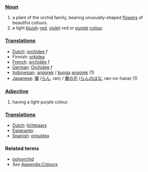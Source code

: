 ===[[Noun]]===
#a plant of the orchid family, bearing unusually-shaped [[flower]]s of beautiful colours.
#a light [[blue|bluish]]-[[red]], [[violet]]-red or [[purple]] [[color|colour]].

===[[Translation]]s===
*[[Dutch]]: [[orchidee]] ''f''
*Finnish: [[orkidea]]
*[[French]]: [[orchidée]] ''f''
*[[German]]: [[Orchidee]] ''f''
*[[Indonesian]]: [[anggrek]] / [[bunga]] [[anggrek]] (1)
*[[Japanese]]: [[蘭]] ([[らん]], ran) / [[蘭の花]] ([[らんのはな]], ran-no-hana) (1)

===[[Adjective]]===
#having a light purple colour.

===[[Translation]]s===
*[[Dutch]]: [[lichtpaars]]
*[[Esperanto]]: [[]]
*[[Spanish]]: [[orquídea]]

===Related terms===
*[[polyorchid]]
*''See'' [[Wiktionary_Appendix:Colours|Appendix:Colours]]